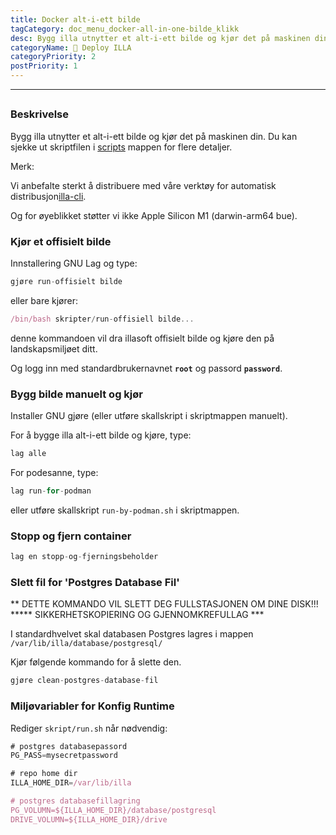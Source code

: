 ```yaml
---
title: Docker alt-i-ett bilde
tagCategory: doc_menu_docker-all-in-one-bilde_klikk
desc: Bygg illa utnytter et alt-i-ett bilde og kjør det på maskinen din.
categoryName: 👷 Deploy ILLA
categoryPriority: 2
postPriority: 1
---
```


* * *

## <h2 hidden>Docker alt-i-ett bilde</h2>

### Beskrivelse

Bygg illa utnytter et alt-i-ett bilde og kjør det på maskinen din. Du kan sjekke ut skriptfilen i [scripts](https://github.com/illacloud/deploy-illa-manually/blob/main/docker/scripts) mappen for flere detaljer.

Merk:

Vi anbefalte sterkt å distribuere med våre verktøy for automatisk distribusjon[illa-cli](https://github.com/illacloud/illa).

Og for øyeblikket støtter vi ikke Apple Silicon M1 (darwin-arm64 bue).

### Kjør et offisielt bilde

Innstallering GNU Lag og type:

```jsx
gjøre run-offisielt bilde
```

eller bare kjører:

```jsx
/bin/bash skripter/run-offisiell bilde...
```

denne kommandoen vil dra illasoft offisielt bilde og kjøre den på landskapsmiljøet ditt.

Og logg inn med standardbrukernavnet **`root`** og passord **`password`**.

### Bygg bilde manuelt og kjør

Installer GNU gjøre (eller utføre skallskript i skriptmappen manuelt).

For å bygge illa alt-i-ett bilde og kjøre, type:

```jsx
lag alle
```

For podesanne, type:

```jsx
lag run-for-podman
```

eller utføre skallskript `run-by-podman.sh` i skriptmappen.

### Stopp og fjern container

```jsx
lag en stopp-og-fjerningsbeholder
```

### Slett fil for 'Postgres Database Fil'

** DETTE KOMMANDO VIL SLETT DEG FULLSTASJONEN OM DINE DISK!!! \*\*\*** SIKKERHETSKOPIERING OG GJENNOMKREFULLAG \*\*\*

I standardhvelvet skal databasen Postgres lagres i mappen `/var/lib/illa/database/postgresql/`

Kjør følgende kommando for å slette den.

```jsx
gjøre clean-postgres-database-fil
```

### Miljøvariabler for Konfig Runtime

Rediger `skript/run.sh` når nødvendig:

```jsx
# postgres databasepassord
PG_PASS=mysecretpassword

# repo home dir
ILLA_HOME_DIR=/var/lib/illa

# postgres databasefillagring
PG_VOLUMN=${ILLA_HOME_DIR}/database/postgresql
DRIVE_VOLUMN=${ILLA_HOME_DIR}/drive
```
